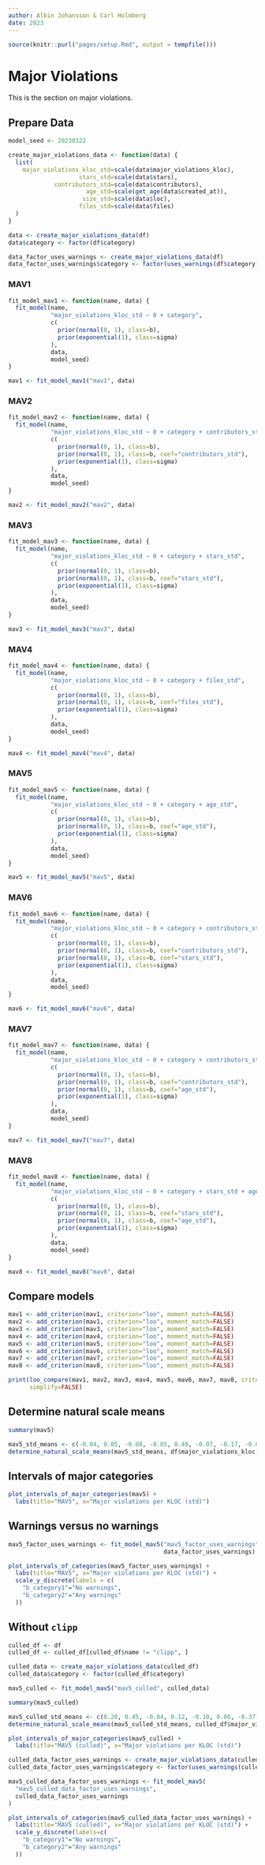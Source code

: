 ```yaml
---
author: Albin Johansson & Carl Holmberg
date: 2023
---
```


```r
source(knitr::purl("pages/setup.Rmd", output = tempfile()))
```

# Major Violations

This is the section on major violations.

## Prepare Data

```r
model_seed <- 20230322

create_major_violations_data <- function(data) {
  list(
    major_violations_kloc_std=scale(data$major_violations_kloc),
                    stars_std=scale(data$stars),
             contributors_std=scale(data$contributors),
                      age_std=scale(get_age(data$created_at)),
                     size_std=scale(data$loc),
                    files_std=scale(data$files)
  )
}

data <- create_major_violations_data(df)
data$category <- factor(df$category)

data_factor_uses_warnings <- create_major_violations_data(df)
data_factor_uses_warnings$category <- factor(uses_warnings(df$category))
```

### MAV1

```r
fit_model_mav1 <- function(name, data) {
  fit_model(name,
            "major_violations_kloc_std ~ 0 + category",
            c(
              prior(normal(0, 1), class=b),
              prior(exponential(1), class=sigma)
            ),
            data,
            model_seed)
}

mav1 <- fit_model_mav1("mav1", data)
```

### MAV2

```r
fit_model_mav2 <- function(name, data) {
  fit_model(name,
            "major_violations_kloc_std ~ 0 + category + contributors_std",
            c(
              prior(normal(0, 1), class=b),
              prior(normal(0, 1), class=b, coef="contributors_std"),
              prior(exponential(1), class=sigma)
            ),
            data,
            model_seed)
}

mav2 <- fit_model_mav2("mav2", data)
```

### MAV3

```r
fit_model_mav3 <- function(name, data) {
  fit_model(name,
            "major_violations_kloc_std ~ 0 + category + stars_std",
            c(
              prior(normal(0, 1), class=b),
              prior(normal(0, 1), class=b, coef="stars_std"),
              prior(exponential(1), class=sigma)
            ),
            data,
            model_seed)
}

mav3 <- fit_model_mav3("mav3", data)
```

### MAV4

```r
fit_model_mav4 <- function(name, data) {
  fit_model(name,
            "major_violations_kloc_std ~ 0 + category + files_std",
            c(
              prior(normal(0, 1), class=b),
              prior(normal(0, 1), class=b, coef="files_std"),
              prior(exponential(1), class=sigma)
            ),
            data,
            model_seed)
}

mav4 <- fit_model_mav4("mav4", data)
```

### MAV5

```r
fit_model_mav5 <- function(name, data) {
  fit_model(name,
            "major_violations_kloc_std ~ 0 + category + age_std",
            c(
              prior(normal(0, 1), class=b),
              prior(normal(0, 1), class=b, coef="age_std"),
              prior(exponential(1), class=sigma)
            ),
            data,
            model_seed)
}

mav5 <- fit_model_mav5("mav5", data)
```

### MAV6

```r
fit_model_mav6 <- function(name, data) {
  fit_model(name,
            "major_violations_kloc_std ~ 0 + category + contributors_std + stars_std",
            c(
              prior(normal(0, 1), class=b),
              prior(normal(0, 1), class=b, coef="contributors_std"),
              prior(normal(0, 1), class=b, coef="stars_std"),
              prior(exponential(1), class=sigma)
            ),
            data,
            model_seed)
}

mav6 <- fit_model_mav6("mav6", data)
```

### MAV7

```r
fit_model_mav7 <- function(name, data) {
  fit_model(name,
            "major_violations_kloc_std ~ 0 + category + contributors_std + age_std",
            c(
              prior(normal(0, 1), class=b),
              prior(normal(0, 1), class=b, coef="contributors_std"),
              prior(normal(0, 1), class=b, coef="age_std"),
              prior(exponential(1), class=sigma)
            ),
            data,
            model_seed)
}

mav7 <- fit_model_mav7("mav7", data)
```

### MAV8

```r
fit_model_mav8 <- function(name, data) {
  fit_model(name,
            "major_violations_kloc_std ~ 0 + category + stars_std + age_std",
            c(
              prior(normal(0, 1), class=b),
              prior(normal(0, 1), class=b, coef="stars_std"),
              prior(normal(0, 1), class=b, coef="age_std"),
              prior(exponential(1), class=sigma)
            ),
            data,
            model_seed)
}

mav8 <- fit_model_mav8("mav8", data)
```

## Compare models

```r
mav1 <- add_criterion(mav1, criterion="loo", moment_match=FALSE)
mav2 <- add_criterion(mav1, criterion="loo", moment_match=FALSE)
mav3 <- add_criterion(mav3, criterion="loo", moment_match=FALSE)
mav4 <- add_criterion(mav4, criterion="loo", moment_match=FALSE)
mav5 <- add_criterion(mav5, criterion="loo", moment_match=FALSE)
mav6 <- add_criterion(mav6, criterion="loo", moment_match=FALSE)
mav7 <- add_criterion(mav7, criterion="loo", moment_match=FALSE)
mav8 <- add_criterion(mav8, criterion="loo", moment_match=FALSE)

print(loo_compare(mav1, mav2, mav3, mav4, mav5, mav6, mav7, mav8, criterion="loo"),
      simplify=FALSE)
```

## Determine natural scale means

```r
summary(mav5)

mav5_std_means <- c(-0.04, 0.05, -0.08, -0.05, 0.49, -0.07, -0.17, -0.03, -0.22, -0.16, -0.05)
determine_natural_scale_means(mav5_std_means, df$major_violations_kloc)
```

## Intervals of major categories

```r
plot_intervals_of_major_categories(mav5) +
  labs(title="MAV5", x="Major violations per KLOC (std)")
```

## Warnings versus no warnings

```r
mav5_factor_uses_warnings <- fit_model_mav5("mav5_factor_uses_warnings",
                                            data_factor_uses_warnings)

plot_intervals_of_categories(mav5_factor_uses_warnings) +
  labs(title="MAV5", x="Major violations per KLOC (std)") +
  scale_y_discrete(labels = c(
    "b_category1"="No warnings",
    "b_category2"="Any warnings"
  ))
```

## Without `clipp`

```r
culled_df <- df
culled_df <- culled_df[culled_df$name != "clipp", ]

culled_data <- create_major_violations_data(culled_df)
culled_data$category <- factor(culled_df$category)

mav5_culled <- fit_model_mav5("mav5_culled", culled_data)
```

```r
summary(mav5_culled)

mav5_culled_std_means <- c(0.20, 0.45, -0.04, 0.12, -0.10, 0.00, -0.37, -0.05, -0.55, -0.28, -0.03)
determine_natural_scale_means(mav5_culled_std_means, culled_df$major_violations_kloc)
```

```r
plot_intervals_of_major_categories(mav5_culled) +
  labs(title="MAV5 (culled)", x="Major violations per KLOC (std)")
```

```r
culled_data_factor_uses_warnings <- create_major_violations_data(culled_df)
culled_data_factor_uses_warnings$category <- factor(uses_warnings(culled_df$category))

mav5_culled_data_factor_uses_warnings <- fit_model_mav5(
  "mav5_culled_data_factor_uses_warnings",
  culled_data_factor_uses_warnings
)

plot_intervals_of_categories(mav5_culled_data_factor_uses_warnings) +
  labs(title="MAV5 (culled)", x="Major violations per KLOC (std)") +
  scale_y_discrete(labels=c(
    "b_category1"="No warnings",
    "b_category2"="Any warnings"
  ))
```
